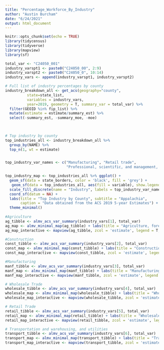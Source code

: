 ```yaml
---
title: "Percentage_Workforce_By_Industry"
author: "Austin Burcham"
date: "6/24/2021"
output: html_document
---
```


```r
knitr::opts_chunk$set(echo = TRUE)
library(tidycensus)
library(tidyverse)
library(mapview)
library(sf)
```

```r
total_var <- "C24050_001"
industry_varspt1 <- paste0("C24050_00", 2:9)
industry_varspt2 <- paste0("C24050_0", 10:14)
industry_vars <- append(industry_varspt1, industry_varspt2)

# Full list of industry percentages by county
industry_breakdown_all <- get_acs(geography="county",
          state=state_list,
          variables = industry_vars,
          year=2019, geometry = T, summary_var = total_var) %>%
  filter(GEOID %in% fip_list) %>% 
  mutate(estimate = estimate/summary_est) %>% 
  select(-summary_est, -summary_moe, -moe)
          
  

# Top industry by county
top_industries_all <- industry_breakdown_all %>% 
  group_by(NAME) %>% 
  top_n(1, wt = estimate) 


top_industry_var_names <- c("Manufacturing", "Retail trade", 
                            "Professional, scientific, and management, and administrative and waste management services", "Educational services, and health care and social assistance", "Arts, entertainment, and recreation, and accommodation and food services")

top_industry_map <- top_industries_all %>% ggplot() + 
  geom_sf(data = state_borders, color = 'black', fill = 'grey') +
   geom_sf(data = top_industries_all, aes(fill = variable), show.legend = T) +
  scale_fill_discrete(name = "Industry", labels = top_industry_var_names)+
  coord_sf(datum = NA) + 
  labs(title = "Top Industry by County", subtitle = "Appalachia", 
       caption = "Data obtained from the ACS 2019 5-year Estimates") + 
  theme_minimal()
  
#Agriculture
ag_tibble <- almv_acs_var_summary(industry_vars[1], total_var)
ag_map <- almv_minimal_map(ag_tibble) + labs(title = "Agriculture, forestry, fishing and hunting, and mining", subtitle = "Appalachia", caption = "Data obtained from the ACS 2019 5-year Estimates")
ag_map_interactive <- mapview(ag_tibble, zcol = 'estimate', legend = T, layer.name = 'Proportion')

#Construction
const_tibble <- almv_acs_var_summary(industry_vars[2], total_var)
const_map <- almv_minimal_map(const_tibble) + labs(title = "Construction", subtitle = "Appalachia", caption = "Data obtained from the ACS 2019 5-year Estimates")
const_map_interactive <- mapview(const_tibble, zcol = 'estimate', legend = T, layer.name = 'Proportion')

#Manufacturing 
manf_tibble <- almv_acs_var_summary(industry_vars[3], total_var)
manf_map <- almv_minimal_map(manf_tibble) + labs(title = "Manufacturing", subtitle = "Appalachia", caption = "Data obtained from the ACS 2019 5-year Estimates")
manf_map_interactive <- mapview(manf_tibble, zcol = 'estimate', legend = T, layer.name = 'Proportion')

# Wholesale Trade
wholesale_tibble <- almv_acs_var_summary(industry_vars[4], total_var)
wholesale_map <- almv_minimal_map(wholesale_tibble) + labs(title = "Wholesale Trade", subtitle = "Appalachia", caption = "Data obtained from the ACS 2019 5-year Estimates")
wholesale_map_interactive <- mapview(wholesale_tibble, zcol = 'estimate', legend = T, layer.name = 'Proportion')

# Retail Trade
retail_tibble <- almv_acs_var_summary(industry_vars[5], total_var)
retail_map <- almv_minimal_map(retail_tibble) + labs(title = "Wholesale Trade", subtitle = "Appalachia", caption = "Data obtained from the ACS 2019 5-year Estimates")
retail_map_interactive <- mapview(retail_tibble, zcol = 'estimate', legend = T, layer.name = 'Proportion')

# Transportation and warehousing, and utilities
transport_tibble <- almv_acs_var_summary(industry_vars[6], total_var)
transport_map <- almv_minimal_map(transport_tibble) + labs(title = "Transportation and warehousing, and utilities", subtitle = "Appalachia", caption = "Data obtained from the ACS 2019 5-year Estimates")
transport_map_interactive <- mapview(transport_tibble, zcol = 'estimate', legend = T, layer.name = 'Proportion')

```


